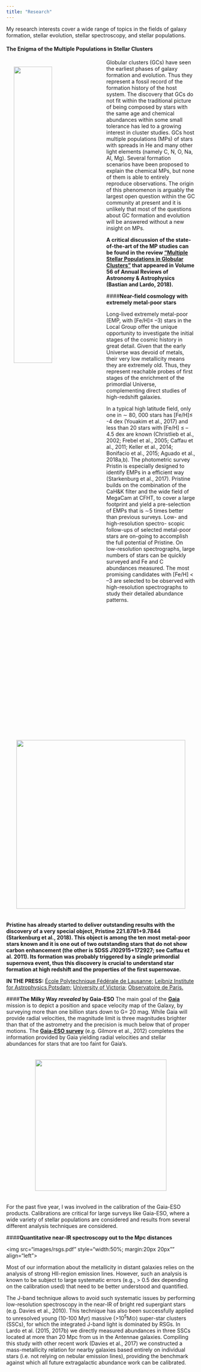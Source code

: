 ```yaml
---
title: "Research"
---
```


My research interests cover a wide range of topics in the fields of galaxy formation, stellar evolution, stellar spectroscopy, and stellar populations.


#### **The Enigma of the Multiple Populations in Stellar Clusters**



<img src="images/mappe.pdf" style="width:45%;  margin:20px 20px" align="left">

Globular clusters (GCs) have seen the earliest phases of galaxy formation and evolution. Thus they represent a fossil record of the formation history of the host system. The discovery that GCs do not fit within the traditional picture of being composed by stars with the same age and chemical abundances within some small tolerance has led to a growing interest in cluster studies. GCs host multiple populations (MPs) of stars with spreads in He and many other light elements (namely C, N, O, Na, Al, Mg). Several formation scenarios have been proposed to explain the chemical MPs, but none of them is able to entirely reproduce observations.
The origin of this phenomenon is arguably the largest open question within the GC community at present and it is unlikely that most of the questions about GC formation and evolution will be answered without a new insight on MPs. 


**A critical discussion of the state-of-the-art of the MP studies can be found in the review ["Multiple Stellar Populations in Globular Clusters"](http://adsabs.harvard.edu/abs/2018ARA%26A..56...83B) that appeared in Volume 56 of Annual Reviews of Astronomy & Astrophysics (Bastian and Lardo, 2018).**


####**Near-field cosmology with extremely metal-poor stars**

Long-lived extremely metal-poor (EMP, with [Fe/H]≤ –3) stars in the Local Group offer the unique opportunity to investigate the initial stages of the cosmic history in great detail. 
Given that the early Universe was devoid of metals, their very low metallicity means they are extremely old. Thus, they represent reachable probes of first stages of the enrichment of the primordial Universe, complementing direct studies of high-redshift galaxies.




In a typical high latitude field, only one in ∼ 80, 000 stars has [Fe/H]≤ -4 dex (Youakim et al., 2017) and less than 20 stars with [Fe/H] ≤ – 4.5 dex are known (Christlieb et al., 2002; Frebel et al., 2005; Caffau et al., 2011; Keller et al., 2014; Bonifacio et al., 2015; Aguado et al., 2018a,b).
The photometric survey Pristin is especially designed to identify EMPs in a efficient way (Starkenburg et al., 2017). Pristine builds on the combination of the CaH&K filter and the wide field of MegaCam at CFHT, to cover a large footprint and yield a pre-selection of EMPs that is ∼5 times better than previous surveys. Low- and high-resolution spectro- scopic follow-ups of selected metal-poor stars are on-going to accomplish the full potential of Pristine. On low-resolution spectrographs, large numbers of stars can be quickly surveyed and Fe and C abundances measured. The most promising candidates with [Fe/H] < –3 are selected to be observed with high-resolution spectrographs to study their detailed abundance patterns. 

<center><img src="images/pristine221.pdf" width="450px" style="margin:20px 20px"></center>

**Pristine has already started to deliver outstanding results with the discovery of a very special object, Pristine 221.8781+9.7844 (Starkenburg et al., 2018). This object is among the ten most metal-poor stars known and it is one out of two outstanding stars that do not show carbon enhancement (the other is SDSS J102915+172927; see Caffau et al. 2011). Its formation was probably triggered by a single primordial supernova event, thus this discovery is crucial to understand star formation at high redshift and the properties of the first supernovae.**

**IN THE PRESS:**
[École Polytechnique Fédérale de Lausanne;](https://actu.epfl.ch/news/a-rare-star-opens-a-window-on-the-beginning-of-time)
[Leibniz Institute for Astrophysics Potsdam;](http://www.aip.de/en/news/science/journey-to-the-beginning-of-time)
 [University of Victoria;](https://www.uvic.ca/future-students/home/campus-news/2018+galactic-archaeology-kim-venn+media-release) 
 [Observatoire de Paris.](https://www.obspm.fr/discovery-of-a-second-non.html?lang=fr)



####**The Milky Way *revealed* by Gaia-ESO**
The main goal of the [**Gaia**](http://sci.esa.int/gaia/) mission is to depict a position and space velocity map of the Galaxy, by surveying more than one billion stars down to G= 20 mag. While Gaia will provide radial velocities, the magnitude limit is three magnitudes brighter than that of the astrometry and the precision is much below that of proper motions. The [**Gaia-ESO survey**](https://www.gaia-eso.eu) (e.g. Gilmore et al., 2012) completes the information provided by Gaia yielding radial velocities and stellar abundances for stars that are too faint for Gaia’s.


<center><img src="images/gaia.pdf" width="350px"  style="margin:20px 20px"></center>

For the past five year, I was involved in the calibration of the Gaia-ESO products. Calibrations are critical for large surveys like Gaia-ESO, where a wide variety of stellar populations are considered and results from several different analysis techniques are considered. \






####**Quantitative near-IR spectroscopy out to the Mpc distances**

<img src="images/rsgs.pdf" style="width:50%;  margin:20px 20px"" align="left">

Most of our information about the metallicity in distant galaxies relies on the analysis of strong HII-region emission lines. However, such an analysis is known to be subject
to large systematic errors (e.g., > 0.5 dex depending on the calibration used) that need to be better understood and quantified.



The J-band technique allows to avoid such systematic issues by performing low-resolution spectroscopy in the near-IR of bright red supergiant stars (e.g. Davies et al., 2010). 
This technique has also been successfully applied to unresolved young (10-100 Myr) massive (>10^5^M⊙) super-star clusters (SSCs), for which the integrated J-band light is dominated by RSGs.
In Lardo et al. (2015, 2017b) we directly measured abundances in three SSCs located at more than 20 Mpc from us in the Antennae galaxies. Compiling this study with other recent work (Davies et al., 2017) we constructed a mass-metallicity relation for nearby galaxies based entirely on individual stars (i.e. not relying on nebular emission lines), providing the benchmark against which all future extragalactic abundance work can be calibrated.

